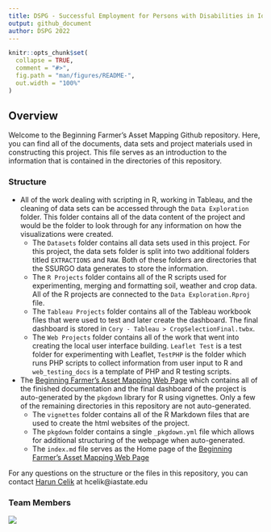 ```yaml
---
title: DSPG - Successful Employment for Persons with Disabilities in Iowa
output: github_document
author: DSPG 2022
---
```


<!-- README.md is generated from README.Rmd. Please edit that file -->

```r
knitr::opts_chunk$set(
  collapse = TRUE,
  comment = "#>",
  fig.path = "man/figures/README-",
  out.width = "100%"
)
```

<!-- badges: start -->
<!-- badges: end -->

## Overview

Welcome to the Beginning Farmer's Asset Mapping Github repository. Here, you can find all of the documents, data sets and project materials used in constructing this project. This file serves as an introduction to the information that is contained in the directories of this repository.

### Structure

-  All of the work dealing with scripting in R, working in Tableau, and the cleaning of data sets can be accessed through the `Data Exploration` folder. This folder contains all of the data content of the project and would be the folder to look through for any information on how the visualizations were created. 
    + The `Datasets` folder contains all data sets used in this project. For this project, the data sets folder is split into two additional folders titled `EXTRACTIONS` and `RAW`. Both of these folders are directories that the SSURGO data generates to store the information. 
    + The `R Projects` folder contains all of the R scripts used for experimenting, merging and formatting soil, weather and crop data. All of the R projects are connected to the `Data Exploration.Rproj` file.
    + The `Tableau Projects` folder contains all of the Tableau workbook files that were used to test and later create the dashboard. The final dashboard is stored in `Cory - Tableau > CropSelectionFinal.twbx`.
    + The `Web Projects` folder contains all of the work that went into creating the local user interface building. `Leaflet Test` is a test folder for experimenting with Leaflet, `TestPHP` is the folder which runs PHP scripts to collect information from user input to R and `web_testing_docs` is a template of PHP and R testing scripts.



- The [Beginning Farmer's Asset Mapping Web Page](https://dspg-2022.github.io/Farmer-Asset-Mapping/index.html) which contains all of the finished documentation and the final dashboard of the project is auto-generated by the `pkgdown` library for R using vignettes. Only a few of the remaining directories in this repository are not auto-generated.
    + The `vignettes` folder contains all of the R Markdown files that are used to create the html websites of the project.
    + The `pkgdown` folder contains a single `_pkgdown.yml` file which allows for additional structuring of the webpage when auto-generated.
    + The `index.md` file serves as the Home page of the [Beginning Farmer's Asset Mapping Web Page](https://dspg-2022.github.io/Farmer-Asset-Mapping/index.html)
    
For any questions on the structure or the files in this repository, you can contact [Harun Celik](https://github.com/HarunCelikOtto) at hcelik@iastate.edu

### Team Members

![](man/figures/BegFarmers.jpg)
